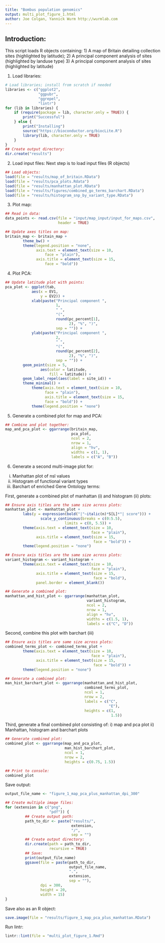 ```yaml
---
title: "Bombus population genomics"
output: multi_plot_figure_1.html
author: Joe Colgan, Yannick Wurm http://wurmlab.com
---
```


## Introduction:
This script loads R objects containing:
1) A map of Britain detailing collection sites (highlighted by latitude);
2) A principal component analysis of sites (highlighted by landuse type)
3) A principal component analysis of sites (highlighted by latitude)

1. Load libraries:

```r
# Load libraries; install from scratch if needed
libraries <- c("ggplot2",
               "ggpubr",
               "ggrepel",
               "lintr")
for (lib in libraries) {
    if (require(package = lib, character.only = TRUE)) {
        print("Successful")
    } else {
        print("Installing")
        source("https://bioconductor.org/biocLite.R")
        library(lib, character.only = TRUE)
    }
}
## Create output directory:
dir.create("results")
```
2. Load input files:
Next step is to load input files (R objects)

```r
## Load objects:
load(file = "results/map_of_britain.RData")
load(file = "results/pca_plots.Rdata")
load(file = "results/manhattan_plot.RData")
load(file = "results/figures/combined_go_terms_barchart.RData")
load(file = "results/histogram_snp_by_variant_type.RData")
```

3. Plot map:

```r
## Read in data:
data_points <- read.csv(file = "input/map_input/input_for_maps.csv",
                        header = TRUE)

## Update axes titles on map:
britain_map <- britain_map +
        theme_bw() +
        theme(legend.position = "none",
              axis.text = element_text(size = 10,
                  face = "plain"),
              axis.title = element_text(size = 15,
                  face = "bold"))
```

4. Plot PCA:

```r
## Update latitude plot with points:
pca_plot <- ggplot(tab,
            aes(x = EV1,
                y = EV2)) +
            xlab(paste("Principal component ",
                       1,
                       " ",
                       "(",
                       round(pc_percent[1],
                             2), "%", ")",
                       sep = "")) +
            ylab(paste("Principal component ",
                       2,
                       " ",
                       "(",
                       round(pc_percent[2],
                             2), "%", ")",
                       sep = "")) +
        geom_point(size = 5,
                aes(color = latitude,
                    fill = latitude)) +
        geom_label_repel(aes(label = site_id)) +
        theme_minimal() +
            theme(axis.text = element_text(size = 10,
                  face = "plain"),
                  axis.title = element_text(size = 15,
                  face = "bold")) +
            theme(legend.position = "none")
```

5. Generate a combined plot for map and PCA:

```r
## Combine and plot together:
map_and_pca_plot <- ggarrange(britain_map,
                              pca_plot,
                              ncol = 2,
                              nrow = 1,
                              align = "hv",
                              widths = c(1, 1),
                              labels = c("A", "B"))
```

6. Generate a second multi-image plot for:
i)   Manhattan plot of nsl values
ii)  Histogram of functional variant types
iii) Barchart of enriched Gene Ontology terms:

First, generate a combined plot of manhattan (i) and histogram (ii) plots:

```r
## Ensure axis titles are the same size across plots:
manhattan_plot <- manhattan_plot +
        labs(y = expression(bold("|"~italic(n)*S[L]*"| score"))) + 
                scale_y_continuous(breaks = c(0:5.5),
                           limits = c(0, 5.5)) +
        theme(axis.text = element_text(size = 10,
                                       face = "plain"),
              axis.title = element_text(size = 15,
                                        face = "bold")) +
        theme(legend.position = "none")

## Ensure axis titles are the same size across plots:
variant_histogram <- variant_histogram +
        theme(axis.text = element_text(size = 10,
                                       face = "plain"),
              axis.title = element_text(size = 15,
                                        face = "bold"),
              panel.border = element_blank())

## Generate a combined plot:
manhattan_and_hist_plot <- ggarrange(manhattan_plot,
                                     variant_histogram,
                                     ncol = 2,
                                     nrow = 1,
                                     align = "hv",
                                     widths = c(1.5, 1),
                                     labels = c("C", "D"))
```

Second, combine this plot with barchart (iii)

```r
## Ensure axis titles are same size across plots:
combined_terms_plot <- combined_terms_plot +
        theme(axis.text = element_text(size = 10,
                                       face = "plain"),
              axis.title = element_text(size = 15,
                                        face = "bold")) +
        theme(legend.position = "none")

## Generate a combined plot:
man_hist_barchart_plot <- ggarrange(manhattan_and_hist_plot,
                                    combined_terms_plot,
                                    ncol = 1,
                                    nrow = 2,
                                    labels = c("C",
                                               "E"),
                                    heights = c(1,
                                                1.5))
```

Third, generate a final combined plot consisting of:
i) map and pca plot
ii) Manhattan, histogram and barchart plots

```r
## Generate combined plot:
combined_plot <- ggarrange(map_and_pca_plot,
                           man_hist_barchart_plot,
                           ncol = 1,
                           nrow = 2,
                           heights = c(0.75, 1.5))

## Print to console:
combined_plot
```

Save output:

```r
output_file_name <- "figure_1_map_pca_plus_manhattan_dpi_300"

## Create multiple image files:
for (extension in c("png",
                    "pdf")) {
         ## Create output path:
         path_to_dir <- paste("results/",
                              extension,
                              "/",
                              sep = "")
         ## Create output directory:
         dir.create(path = path_to_dir,
                    recursive = TRUE)
         ## Save:
         print(output_file_name)
         ggsave(file = paste(path_to_dir,
                             output_file_name,
                             ".",
                             extension,
                             sep = ""),
                dpi = 300,
                height = 20,
                width = 15)
}
```

Save also as an R object:

```r
save.image(file = "results/figure_1_map_pca_plus_manhattan.RData")
```

Run lintr:

```r
lintr::lint(file = "multi_plot_figure_1.Rmd")
```
